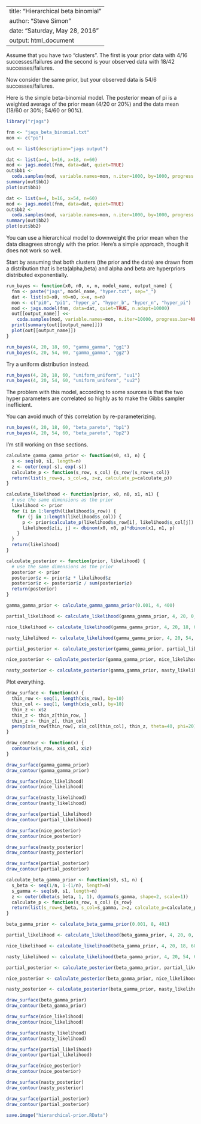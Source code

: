 ----
title: "Hierarchical beta binomial"
author: "Steve Simon"
date: "Saturday, May 28, 2016"
output: html_document
---

Assume that you have two "clusters". The first is your prior data 
with 4/16 successes/failures and the second is your observed data with
18/42 successes/failures.

Now consider the same prior, but your observed data is 54/6 successes/failures.

Here is the simple beta-binomial model. The posterior mean of pi is a weighted average of the prior
mean (4/20 or 20%) and the data mean (18/60 or 30%; 54/60 or 90%).

```r

library("rjags")

fnm <- "jags_beta_binomial.txt"
mon <- c("pi")

out <- list(description="jags output")

dat <- list(a=4, b=16, x=18, n=60)
mod <- jags.model(fnm, data=dat, quiet=TRUE)
out$bb1 <- 
  coda.samples(mod, variable.names=mon, n.iter=1000, by=1000, progress.bar=NULL)
summary(out$bb1)
plot(out$bb1)

dat <- list(a=4, b=16, x=54, n=60)
mod <- jags.model(fnm, data=dat, quiet=TRUE)
out$bb2 <-
  coda.samples(mod, variable.names=mon, n.iter=1000, by=1000, progress.bar=NULL)
summary(out$bb2)
plot(out$bb2)

```

You can use a hierarchical model to downweight the prior mean when the data disagrees
strongly with the prior. Here's a simple approach, though it does not work so well.


Start by assuming that both clusters (the prior and the data) are drawn from a distribution
that is beta(alpha,beta) and alpha and beta are hyperpriors distributed exponentially.

```r

run_bayes <- function(x0, n0, x, n, model_name, output_name) {
  fnm <- paste("jags", model_name, "hyper.txt", sep="_")
  dat <- list(x0=x0, n0=n0, x=x, n=n)
  mon <- c("pi0", "pi1", "hyper_a", "hyper_b", "hyper_n", "hyper_pi")
  mod <- jags.model(fnm, data=dat, quiet=TRUE, n.adapt=10000)
  out[[output_name]] <<- 
    coda.samples(mod, variable.names=mon, n.iter=10000, progress.bar=NULL)
  print(summary(out[[output_name]]))  
  plot(out[[output_name]])
}

run_bayes(4, 20, 18, 60, "gamma_gamma", "gg1")
run_bayes(4, 20, 54, 60, "gamma_gamma", "gg2")

```
Try a uniform distribution instead.


```r

run_bayes(4, 20, 18, 60, "uniform_uniform", "uu1")
run_bayes(4, 20, 54, 60, "uniform_uniform", "uu2")

```

The problem with this model, according to some sources is that the two hyper
parameters are correlated so highly as to make the Gibbs sampler inefficient.

You can avoid much of this correlation by re-parameterizing.

```r

run_bayes(4, 20, 18, 60, "beta_pareto", "bp1")
run_bayes(4, 20, 54, 60, "beta_pareto", "bp2")

```

I'm still working on thse sections.

```r

calculate_gamma_gamma_prior <- function(s0, s1, n) {
  s <- seq(s0, s1, length=n)
  z <- outer(exp(-s), exp(-s))
  calculate_p <- function(s_row, s_col) {s_row/(s_row+s_col)}
  return(list(s_row=s, s_col=s, z=z, calculate_p=calculate_p))
}

calculate_likelihood <- function(prior, x0, n0, x1, n1) {
  # use the same dimensions as the prior
  likelihood <- prior
  for (i in 1:length(likelihood$s_row)) {
    for (j in 1:length(likelihood$s_col)) {
      p <- prior$calculate_p(likelihood$s_row[i], likelihood$s_col[j])
      likelihood$z[i, j] <- dbinom(x0, n0, p)*dbinom(x1, n1, p)
    }
  }
  return(likelihood)
}

calculate_posterior <- function(prior, likelihood) {
  # use the same dimensions as the prior
  posterior <- prior
  posterior$z <- prior$z * likelihood$z
  posterior$z <- posterior$z / sum(posterior$z)
  return(posterior)
}

gamma_gamma_prior <- calculate_gamma_gamma_prior(0.001, 4, 400)

partial_likelihood <- calculate_likelihood(gamma_gamma_prior, 4, 20, 0, 0)

nice_likelihood <- calculate_likelihood(gamma_gamma_prior, 4, 20, 18, 60)

nasty_likelihood <- calculate_likelihood(gamma_gamma_prior, 4, 20, 54, 60)

partial_posterior <- calculate_posterior(gamma_gamma_prior, partial_likelihood)

nice_posterior <- calculate_posterior(gamma_gamma_prior, nice_likelihood)

nasty_posterior <- calculate_posterior(gamma_gamma_prior, nasty_likelihood)

```

Plot everything.

```r

draw_surface <- function(x) {
  thin_row <- seq(1, length(x$s_row), by=10)
  thin_col <- seq(1, length(x$s_col), by=10)
  thin_z <- x$z
  thin_z <- thin_z[thin_row, ]
  thin_z <- thin_z[, thin_col]
  persp(x$s_row[thin_row], x$s_col[thin_col], thin_z, theta=40, phi=20)
}

draw_contour <- function(x) {
  contour(x$s_row, x$s_col, x$z)
}

draw_surface(gamma_gamma_prior)
draw_contour(gamma_gamma_prior)

draw_surface(nice_likelihood)
draw_contour(nice_likelihood)

draw_surface(nasty_likelihood)
draw_contour(nasty_likelihood)

draw_surface(partial_likelihood)
draw_contour(partial_likelihood)

draw_surface(nice_posterior)
draw_contour(nice_posterior)

draw_surface(nasty_posterior)
draw_contour(nasty_posterior)

draw_surface(partial_posterior)
draw_contour(partial_posterior)
```

```r

calculate_beta_gamma_prior <- function(s0, s1, n) {
  s_beta <- seq(1/n, 1-(1/n), length=n)
  s_gamma <- seq(s0, s1, length=n)
  z <- outer(dbeta(s_beta, 1, 1), dgamma(s_gamma, shape=2, scale=1))
  calculate_p <- function(s_row, s_col) {s_row}
  return(list(s_row=s_beta, s_col=s_gamma, z=z, calculate_p=calculate_p))
}

beta_gamma_prior <- calculate_beta_gamma_prior(0.001, 8, 401)

partial_likelihood <- calculate_likelihood(beta_gamma_prior, 4, 20, 0, 0)

nice_likelihood <- calculate_likelihood(beta_gamma_prior, 4, 20, 18, 60)

nasty_likelihood <- calculate_likelihood(beta_gamma_prior, 4, 20, 54, 60)

partial_posterior <- calculate_posterior(beta_gamma_prior, partial_likelihood)

nice_posterior <- calculate_posterior(beta_gamma_prior, nice_likelihood)

nasty_posterior <- calculate_posterior(beta_gamma_prior, nasty_likelihood)

```

```r

draw_surface(beta_gamma_prior)
draw_contour(beta_gamma_prior)

draw_surface(nice_likelihood)
draw_contour(nice_likelihood)

draw_surface(nasty_likelihood)
draw_contour(nasty_likelihood)

draw_surface(partial_likelihood)
draw_contour(partial_likelihood)

draw_surface(nice_posterior)
draw_contour(nice_posterior)

draw_surface(nasty_posterior)
draw_contour(nasty_posterior)

draw_surface(partial_posterior)
draw_contour(partial_posterior)
```

```r
save.image("hierarchical-prior.RData")
```